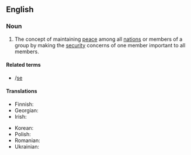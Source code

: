 ==English==
{{wikipedia}}

===Noun===
{{en-noun|-}}

# The concept of maintaining [[peace]] among all [[nation]]s or members of a group by making the [[security]] concerns of one member important to all members.

====Related terms====
* {{l|en|collective defence}}/[[collective defense|se]]

====Translations====
{{trans-top|concept of maintaining peace among all nations or members of a group}}
* Finnish: {{t|fi|[[kollektiivinen]] [[turvallisuus]]}}
* Georgian: {{t|ka|კოლექტიური უსაფრთხოება}}
* Irish: {{t|ga|slándáil chomhchoiteann|f}}
{{trans-mid}}
* Korean: {{t|ko|집단 안전}}
* Polish: {{t|pl|bezpieczeństwo zbiorowe|n}}
* Romanian: {{t+|ro|securitate colectivă|f}}
* Ukrainian: {{t|uk|колекти́вна безпе́ка|f}}
{{trans-bottom}}